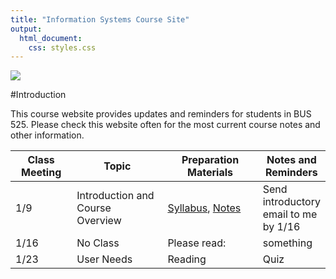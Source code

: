 ```yaml
---
title: "Information Systems Course Site"
output: 
  html_document:
    css: styles.css
---
```


![](logo.jpg)

#Introduction

This course website provides updates and reminders for students in BUS 525. Please check this website often for the most current course notes and other information. 


Class Meeting | Topic               | Preparation Materials| Notes and Reminders
--------------|---------------------|----------------------|-------
1/9						|	Introduction and Course Overview | [Syllabus](bus525_syllabus.pdf), [Notes](introduction_2_is.html)  | Send introductory email to me by 1/16
1/16          | No Class | Please read: | something
1/23					| User Needs | Reading | Quiz
